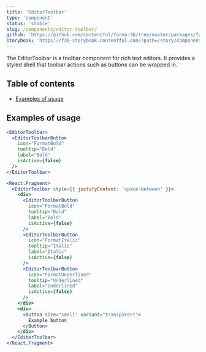 ```yaml
---
title: 'EditorToolbar'
type: 'component'
status: 'stable'
slug: /components/editor-toolbar/
github: 'https://github.com/contentful/forma-36/tree/master/packages/forma-36-react-components/src/components/EditorToolbar'
storybook: 'https://f36-storybook.contentful.com/?path=/story/components-editortoolbar--default'
---
```


The EditorToolbar is a toolbar component for rich text editors. It provides a styled shell that toolbar actions such as buttons can be wrapped in.

## Table of contents

- [Examples of usage](#examples-of-usage)

## Examples of usage

```jsx
<EditorToolbar>
  <EditorToolbarButton
    icon="FormatBold"
    tooltip="Bold"
    label="Bold"
    isActive={false}
  />
</EditorToolbar>
```

```jsx
<React.Fragment>
  <EditorToolbar style={{ justifyContent: 'space-between' }}>
    <div>
      <EditorToolbarButton
        icon="FormatBold"
        tooltip="Bold"
        label="Bold"
        isActive={false}
      />
      <EditorToolbarButton
        icon="FormatItalic"
        tooltip="Italic"
        label="Italic"
        isActive={false}
      />
      <EditorToolbarButton
        icon="FormatUnderlined"
        tooltip="Underlined"
        label="Underlined"
        isActive={false}
      />
    </div>
    <div>
      <Button size="small" variant="transparent">
        Example button
      </Button>
    </div>
  </EditorToolbar>
</React.Fragment>
```
